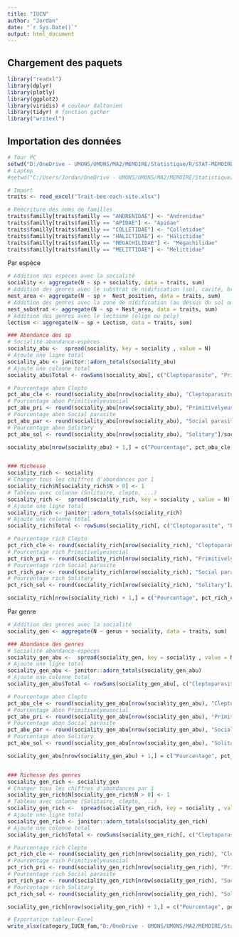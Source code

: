 ```yaml
---
title: "IUCN"
author: "Jordan"
date: "`r Sys.Date()`"
output: html_document
---
```


## Chargement des paquets
```r
library("readxl") 
library(dplyr)
library(plotly)
library(ggplot2)
library(viridis) # couleur daltonien
library(tidyr) # fonction gather
library("writexl")
```

## Importation des données
```r
# Tour PC
setwd("D:/OneDrive - UMONS/UMONS/MA2/MEMOIRE/Statistique/R/STAT-MEMOIRE/RAW2/Traits abeilles")
# Laptop
#setwd("C:/Users/Jordan/OneDrive - UMONS/UMONS/MA2/MEMOIRE/Statistique/R/STAT-MEMOIRE/RAW2/Traits abeilles")

# Import
traits <- read_excel("Trait-bee-each-site.xlsx")

# Réécriture des noms de familles
traits$familly[traits$familly == "ANDRENIDAE"] <- "Andrenidae"
traits$familly[traits$familly == "APIDAE"] <- "Apidae"
traits$familly[traits$familly == "COLLETIDAE"] <- "Colletidae"
traits$familly[traits$familly == "HALICTIDAE"] <- "Halictidae"
traits$familly[traits$familly == "MEGACHILIDAE"] <- "Megachilidae"
traits$familly[traits$familly == "MELITTIDAE"] <- "Melittidae"
```
Par espèce
```r
# Addition des espèces avec la socialité
sociality <- aggregate(N ~ sp + sociality, data = traits, sum)
# Addition des genres avec le substrat de nidification (sol, cavité, branche, vegetation,...)
nest_area <- aggregate(N ~ sp +  Nest_position, data = traits, sum)
# Addition des genres avec la zone de nidification (au dessus du sol ou en dessous)
nest_substrat <- aggregate(N ~ sp + Nest_area, data = traits, sum)
# Addition des genres avec le lectisme (oligo ou poly)
lectism <- aggregate(N ~ sp + Lectism, data = traits, sum)
```

```r
### Abondance des sp
# Socialité abondance-espèces
sociality_abu <-  spread(sociality, key = sociality , value = N)
# Ajoute une ligne total
sociality_abu <- janitor::adorn_totals(sociality_abu)
# Ajoute une colonne total
sociality_abu$Total <- rowSums(sociality_abu[, c("Cleptoparasite", "Primitivelyeusocial", "Social parasite", "Solitary")])

# Pourcentage abon Clepto
pct_abu_cle <- round(sociality_abu[nrow(sociality_abu), "Cleptoparasite"]/sociality_abu[nrow(sociality_abu), "Total"], digits = 2)
# Pourcentage abon Primitivelyeusocial
pct_abu_pri <- round(sociality_abu[nrow(sociality_abu), "Primitivelyeusocial"]/sociality_abu[nrow(sociality_abu), "Total"], 2)
# Pourcentage abon Social parasite
pct_abu_par <- round(sociality_abu[nrow(sociality_abu), "Social parasite"]/sociality_abu[nrow(sociality_abu), "Total"], 2)
# Pourcentage abon Solitary
pct_abu_sol <- round(sociality_abu[nrow(sociality_abu), "Solitary"]/sociality_abu[nrow(sociality_abu), "Total"], 2)

sociality_abu[nrow(sociality_abu) + 1,] = c("Pourcentage", pct_abu_cle,pct_abu_pri,pct_abu_par,pct_abu_sol,"")


### Richesse 
sociality_rich <- sociality
# Changer tous les chiffres d'abondances par 1
sociality_rich$N[sociality_rich$N > 0] <- 1  
# Tableau avec colonne (Solitaire, clepto, ...)
sociality_rich <-  spread(sociality_rich, key = sociality , value = N)
# Ajoute une ligne total
sociality_rich <- janitor::adorn_totals(sociality_rich)
# Ajoute une colonne total
sociality_rich$Total <- rowSums(sociality_rich[, c("Cleptoparasite", "Primitivelyeusocial", "Social parasite", "Solitary")])

# Pourcentage rich Clepto
pct_rich_cle <- round(sociality_rich[nrow(sociality_rich), "Cleptoparasite"]/sociality_rich[nrow(sociality_rich), "Total"], digits = 2)
# Pourcentage rich Primitivelyeusocial
pct_rich_pri <- round(sociality_rich[nrow(sociality_rich), "Primitivelyeusocial"]/sociality_rich[nrow(sociality_rich), "Total"], 2)
# Pourcentage rich Social parasite
pct_rich_par <- round(sociality_rich[nrow(sociality_rich), "Social parasite"]/sociality_rich[nrow(sociality_rich), "Total"], 2)
# Pourcentage rich Solitary
pct_rich_sol <- round(sociality_rich[nrow(sociality_rich), "Solitary"]/sociality_rich[nrow(sociality_rich), "Total"], 2)

sociality_rich[nrow(sociality_rich) + 1,] = c("Pourcentage", pct_rich_cle,pct_rich_pri,pct_rich_par,pct_rich_sol,"")
```
Par genre
```r
# Addition des genres avec la socialité
sociality_gen <- aggregate(N ~ genus + sociality, data = traits, sum)
```

```r
### Abondance des genres
# Socialité abondance-espèces
sociality_gen_abu <-  spread(sociality_gen, key = sociality , value = N)
# Ajoute une ligne total
sociality_gen_abu <- janitor::adorn_totals(sociality_gen_abu)
# Ajoute une colonne total
sociality_gen_abu$Total <- rowSums(sociality_gen_abu[, c("Cleptoparasite", "Primitivelyeusocial", "Social parasite", "Solitary")])

# Pourcentage abon Clepto
pct_abu_cle <- round(sociality_gen_abu[nrow(sociality_gen_abu), "Cleptoparasite"]/sociality_gen_abu[nrow(sociality_gen_abu), "Total"], digits = 2)
# Pourcentage abon Primitivelyeusocial
pct_abu_pri <- round(sociality_gen_abu[nrow(sociality_gen_abu), "Primitivelyeusocial"]/sociality_gen_abu[nrow(sociality_gen_abu), "Total"], 2)
# Pourcentage abon Social parasite
pct_abu_par <- round(sociality_gen_abu[nrow(sociality_gen_abu), "Social parasite"]/sociality_gen_abu[nrow(sociality_gen_abu), "Total"], 2)
# Pourcentage abon Solitary
pct_abu_sol <- round(sociality_gen_abu[nrow(sociality_gen_abu), "Solitary"]/sociality_gen_abu[nrow(sociality_gen_abu), "Total"], 2)

sociality_gen_abu[nrow(sociality_gen_abu) + 1,] = c("Pourcentage", pct_abu_cle,pct_abu_pri,pct_abu_par,pct_abu_sol,"")


### Richesse des genres
sociality_gen_rich <- sociality_gen
# Changer tous les chiffres d'abondances par 1
sociality_gen_rich$N[sociality_gen_rich$N > 0] <- 1  
# Tableau avec colonne (Solitaire, clepto, ...)
sociality_gen_rich <-  spread(sociality_gen_rich, key = sociality , value = N)
# Ajoute une ligne total
sociality_gen_rich <- janitor::adorn_totals(sociality_gen_rich)
# Ajoute une colonne total
sociality_gen_rich$Total <- rowSums(sociality_gen_rich[, c("Cleptoparasite", "Primitivelyeusocial", "Social parasite", "Solitary")])

# Pourcentage rich Clepto
pct_rich_cle <- round(sociality_gen_rich[nrow(sociality_gen_rich), "Cleptoparasite"]/sociality_gen_rich[nrow(sociality_gen_rich), "Total"], digits = 2)
# Pourcentage rich Primitivelyeusocial
pct_rich_pri <- round(sociality_gen_rich[nrow(sociality_gen_rich), "Primitivelyeusocial"]/sociality_gen_rich[nrow(sociality_gen_rich), "Total"], 2)
# Pourcentage rich Social parasite
pct_rich_par <- round(sociality_gen_rich[nrow(sociality_gen_rich), "Social parasite"]/sociality_gen_rich[nrow(sociality_gen_rich), "Total"], 2)
# Pourcentage rich Solitary
pct_rich_sol <- round(sociality_gen_rich[nrow(sociality_gen_rich), "Solitary"]/sociality_gen_rich[nrow(sociality_gen_rich), "Total"], 2)

sociality_gen_rich[nrow(sociality_gen_rich) + 1,] = c("Pourcentage", pct_rich_cle,pct_rich_pri,pct_rich_par,pct_rich_sol,"")
```

```r
# Exportation tableur Excel
write_xlsx(category_IUCN_fam,"D:/OneDrive - UMONS/UMONS/MA2/MEMOIRE/Statistique/R/STAT-MEMOIRE/Output/sociality.xlsx")
```